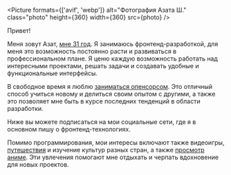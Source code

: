 

<Picture
  formats={['avif', 'webp']}
  alt="Фотография Азата Ш."
  class="photo"
  height={360}
  width={360}
  src={photo}
/>

Привет!

Меня зовут Азат, [мне 31 год](./timeline). Я занимаюсь фронтенд-разработкой, для меня это возможность постоянно расти и развиваться в профессиональном плане. Я ценю каждую возможность работать над интересными проектами, решать задачи и создавать удобные и функциональные интерфейсы.

В свободное время я люблю [заниматься опенсорсом](./projects). Это отличный способ учиться новому и делиться своим опытом с другими, а также это позволяет мне быть в курсе последних тенденций в области разработки.

Ниже вы можете подписаться на мои социальные сети, где я в основном пишу о фронтенд-технологиях.

Помимо программирования, мои интересы включают также видеоигры, [путешествия](./travel-map) и изучение культур разных стран, а также [просмотр аниме](./anime). Эти увлечения помогают мне отдыхать и черпать вдохновение для новых проектов.
